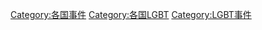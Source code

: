 {{Categories by country|nocat}}
[[Category:各国事件|Category:各国事件]]
[[Category:各国LGBT|Category:各国LGBT]]
[[Category:LGBT事件|Category:LGBT事件]]